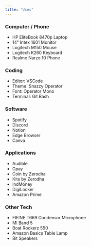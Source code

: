 ```yaml
---
title: 'Uses'
---
```


### Computer / Phone

- HP EliteBook 8470p Laptop
- 14" Intex 1601 Monitor
- Logitech M150 Mouse
- Logitech K260 Keyboard
- Realme Narzo 10 Phone

### Coding

- Editor: VSCode
- Theme: Snazzy Operator
- Font: Operator Mono
- Terminal: Git Bash

### Software

- Spotify
- Discord
- Notion
- Edge Browser
- Canva

### Applications

- Audible
- Gpay
- Coin by Zerodha
- Kite by Zerodha
- IndMoney
- DigiLocker
- Amazon Prime

### Other Tech

- FIFINE T669 Condensor Microphone
- MI Band 5
- Boat Rockerz 550
- Amazon Basics Table Lamp
- Bit Speakers